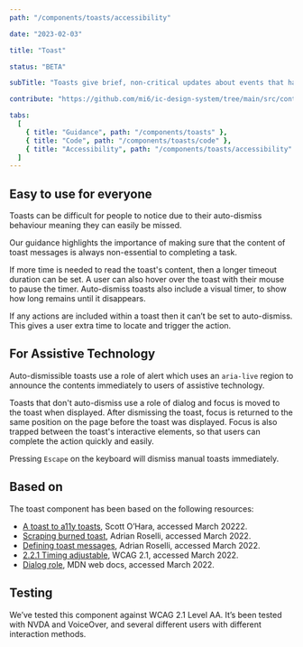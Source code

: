 ```yaml
---
path: "/components/toasts/accessibility"

date: "2023-02-03"

title: "Toast"

status: "BETA"

subTitle: "Toasts give brief, non-critical updates about events that happen in an app. Toasts are sometimes called 'snackbars'."

contribute: "https://github.com/mi6/ic-design-system/tree/main/src/content/structured/components/toasts"

tabs:
  [
    { title: "Guidance", path: "/components/toasts" },
    { title: "Code", path: "/components/toasts/code" },
    { title: "Accessibility", path: "/components/toasts/accessibility" },
  ]
---
```


## Easy to use for everyone

Toasts can be difficult for people to notice due to their auto-dismiss behaviour meaning they can easily be missed.

Our guidance highlights the importance of making sure that the content of toast messages is always non-essential to completing a task.

If more time is needed to read the toast's content, then a longer timeout duration can be set. A user can also hover over the toast with their mouse to pause the timer. Auto-dismiss toasts also include a visual timer, to show how long remains until it disappears.

If any actions are included within a toast then it can’t be set to auto-dismiss. This gives a user extra time to locate and trigger the action.

## For Assistive Technology

Auto-dismissible toasts use a role of alert which uses an `aria-live` region to announce the contents immediately to users of assistive technology.

Toasts that don't auto-dismiss use a role of dialog and focus is moved to the toast when displayed. After dismissing the toast, focus is returned to the same position on the page before the toast was displayed. Focus is also trapped between the toast's interactive elements, so that users can complete the action quickly and easily.

Pressing `Escape` on the keyboard will dismiss manual toasts immediately.

## Based on

The toast component has been based on the following resources:

- [A toast to a11y toasts](https://www.scottohara.me/blog/2019/07/08/a-toast-to-a11y-toasts.html), Scott O’Hara, accessed March 20222.
- [Scraping burned toast](https://adrianroselli.com/2019/06/scraping-burned-toast.html), Adrian Roselli, accessed March 2022.
- [Defining toast messages](https://adrianroselli.com/2020/01/defining-toast-messages.html), Adrian Roselli, accessed March 2022.
- [2.2.1 Timing adjustable](https://www.w3.org/WAI/WCAG21/Understanding/timing-adjustable.html), WCAG 2.1, accessed March 2022.
- [Dialog role](https://developer.mozilla.org/en-US/docs/Web/Accessibility/ARIA/Roles/dialog_role), MDN web docs, accessed March 2022.

## Testing

We’ve tested this component against WCAG 2.1 Level AA. It’s been tested with NVDA and VoiceOver, and several different users with different interaction methods.
